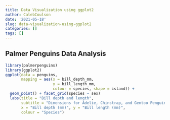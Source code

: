 ```yaml
---
title: Data Visualization using ggplot2
author: CalebCoulson
date: '2021-05-18'
slug: data-visualization-using-ggplot2
categories: []
tags: []
---
```

## Palmer Penguins Data Analysis 
```r
library(palmerpenguins)
library(ggplot2)
ggplot(data = penguins,
       mapping = aes(x = bill_depth_mm,
                     y = bill_length_mm,
                     colour = species, shape = island)) +
  geom_point() + facet_grid(species ~ sex)
  labs(title = "Bill depth and length",
       subtitle = "Dimensions for Adelie, Chinstrap, and Gentoo Penguins",
       x = "Bill depth (mm)", y = "Bill length (mm)",
       colour = "Species")
```

